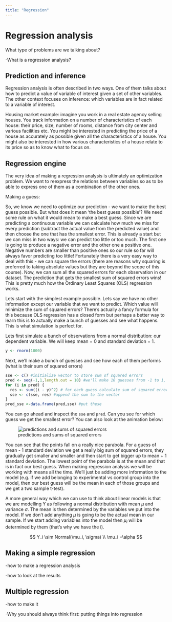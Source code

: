 ```yaml
---
title: "Regression"
---
```


# Regression analysis

What type of problems are we talking about?

-What is a regression analysis?

## Prediction and inference

Regression analysis is often described in two ways. One of them talks about how to predict a value of variable of interest given a set of other variables. The other context focuses on inference: which variables are in fact related to a variable of interest.

Housing market example: imagine you work in a real estate agency selling houses. You track information on a number of characteristics of each house: their price, size, number of rooms, distance from city center and various facilities etc. You might be interested in predicting the price of a house as accurately as possible given all the characteristics of a house. You might also be interested in how various characteristics of a house relate to its price so as to know what to focus on.

## Regression engine

The very idea of making a regression analysis is ultimately an optimization problem. We want to reexpress the relations between variables so as to be able to express one of them as a combination of the other ones.

Making a guess:

So, we know we need to optimize our prediction - we want to make the best guess possible. But what does it mean 'the best guess possible'? We need some rule on what it would mean to make a best guess. Since we are predicting a continuous variable we can calculate how much we miss for every prediction (subtract the actual value from the predicted value) and then choose the one that has the smallest error. This is already a start but we can miss in two ways: we can predict too little or too much. The first one is going to produce a negative error and the other one a positive one. Negative numbers are smaller than positive ones so our rule so far will always favor predicting too little! Fortunately there is a very easy way to deal with this - we can square the errors (there are reasons why squaring is preferred to taking absolute values but they are beyond the scope of this course). Now, we can sum all the squared errors for each observation in our dataset. The prediction that gets the smallest sum of squared errors wins! This is pretty much how the Ordinary Least Squares (OLS) regression works.

Lets start with the simplest example possible. Lets say we have no other information except our variable that we want to predict. Which value will minimize the sum of squared errors? There's actually a fancy formula for this because OLS regression has a closed form but perhaps a better way to learn this is to actually make a bunch of guesses and see what happens. This is what simulation is perfect for.

Lets first simulate a bunch of observations from a normal distribution: our dependent variable. We will keep mean = 0 and standard deviation = 1.

```r
y <- rnorm(1000)
```

Next, we'll make a bunch of guesses and see how each of them performs (what is their sum of squared errors)

```r
sse <- c() #initialize vector to store sum of squared errors
pred <- seq(-1,1,length.out = 10) #we'll make 10 guesses from -1 to 1, equally spaced
for (i in pred) {
  res <- sum((i - y)^2) # for each guess calculate sum of squared errors
  sse <- c(sse, res) #append the sum to the vector
}
pred_sse <-data.frame(pred,sse) #put these 
```

You can go ahead and inspect the `sse` and `pred`. Can you see for which guess we get the smallest error? You can also look at the animation below:

![predictions and sums of squared errors](images/sse_example.gif){fig-align="center"}

You can see that the points fall on a really nice parabola. For a guess of mean - 1 standard deviation we get a really big sum of squared errors, they gradually get smaller and smaller and then start to get bigger up to mean + 1 standard deviation. The lowest point of the parabola is at the mean and that is in fact our best guess. When making regression analysis we will be working with means all the time. We'll just be adding more information to the model (e.g. if we add belonging to experimental vs control group into the model, then our best guess will be the mean in each of those groups and we get a two sample t-test).

A more general way which we can use to think about linear models is that we are modelling Y as following a normal distribution with mean $\mu$ and variance $\sigma$. The mean is then determined by the variables we put into the model. If we don't add anything $\mu$ is going to be the actual mean in our sample. If we start adding variables into the model then $\mu_i$ will be determined by them (that's why we have the i).

$$
Y_i \sim Normal(\mu_i, \sigma)
\\ 
\mu_i =\alpha
$$

## Making a simple regression

-how to make a regression analysis

-how to look at the results

## Multiple regression

-how to make it

-Why you should always think first: putting things into regression
